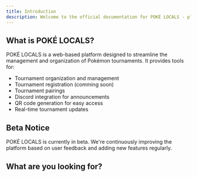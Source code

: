 ```yaml
---
title: Introduction
description: Welcome to the official documentation for POKÉ LOCALS - platform for managing Pokémon tournaments. This guide will help you understand how to use POKÉ LOCALS effectively, whether you're a tournament organizer or a player.
---
```


## What is POKÉ LOCALS?

POKÉ LOCALS is a web-based platform designed to streamline the management and organization of Pokémon tournaments. It provides tools for:

- Tournament organization and management
- Tournament registration (comming soon)
- Tournament pairings
- Discord integration for announcements
- QR code generation for easy access
- Real-time tournament updates

## Beta Notice

POKÉ LOCALS is currently in beta. We're continuously improving the platform based on user feedback and adding new features regularly.

## What are you looking for?

<Cards>
  <Card
    title="Organizations"
    href="/docs/organizations"
    description="Understanding organization management"
  />
  <Card
    title="Tournament Management"
    href="/docs/tournaments"
    description="Detailed guide on tournament operations"
  />
  <Card
    title="Players View"
    href="/docs/tournament-views"
    description="Learn what players can see in the app"
  />
</Cards>
